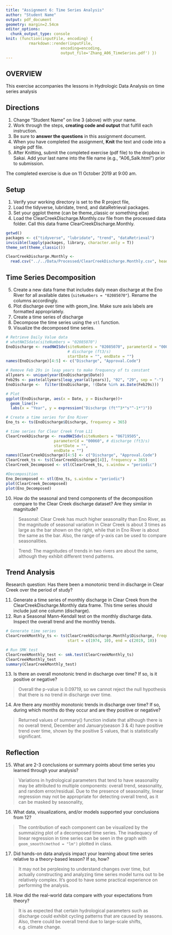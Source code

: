 ```yaml
---
title: "Assignment 6: Time Series Analysis"
author: "Student Name"
output: pdf_document
geometry: margin=2.54cm
editor_options: 
  chunk_output_type: console
knit: (function(inputFile, encoding) { 
          rmarkdown::render(inputFile,
                        encoding=encoding, 
                        output_file='Zhang_A06_TimeSeries.pdf') })
---
```


## OVERVIEW

This exercise accompanies the lessons in Hydrologic Data Analysis on time series analysis

## Directions
1. Change "Student Name" on line 3 (above) with your name.
2. Work through the steps, **creating code and output** that fulfill each instruction.
3. Be sure to **answer the questions** in this assignment document.
4. When you have completed the assignment, **Knit** the text and code into a single pdf file.
5. After Knitting, submit the completed exercise (pdf file) to the dropbox in Sakai. Add your last name into the file name (e.g., "A06_Salk.html") prior to submission.

The completed exercise is due on 11 October 2019 at 9:00 am.

## Setup

1. Verify your working directory is set to the R project file, 
2. Load the tidyverse, lubridate, trend, and dataRetrieval packages. 
3. Set your ggplot theme (can be theme_classic or something else)
4. Load the ClearCreekDischarge.Monthly.csv file from the processed data folder. Call this data frame ClearCreekDischarge.Monthly.

```r
getwd()
packages <- c("tidyverse", "lubridate", "trend", "dataRetrieval")
invisible(lapply(packages, library, character.only = T))
theme_set(theme_classic())

ClearCreekDischarge.Monthly <- 
  read.csv("../../Data/Processed/ClearCreekDischarge.Monthly.csv", header = T)
```

## Time Series Decomposition
5. Create a new data frame that includes daily mean discharge at the Eno River for all available dates (`siteNumbers = "02085070"`). Rename the columns accordingly.
6. Plot discharge over time with geom_line. Make sure axis labels are formatted appropriately.
7. Create a time series of discharge
8. Decompose the time series using the `stl` function.
9. Visualize the decomposed time series.
```r
# Retrieve Daily Value data
# whatNWISdata(siteNumbers = "02085070")
EnoDischarge <- readNWISdv(siteNumbers = "02085070", parameterCd = "00060",
                           # discharge (ft3/s)
                           startDate = "", endDate = "")
names(EnoDischarge)[4:5] <- c("Discharge", "Approval.Code")

# Remove Feb 29s in leap years to make frequency of ts constant
allyears <- unique(year(EnoDischarge$Date))
Feb29s <- paste(allyears[leap_year(allyears)], "02", "29", sep = "-")
EnoDischarge <-  filter(EnoDischarge, !(Date %in% as.Date(Feb29s)))

# Plot
ggplot(EnoDischarge, aes(x = Date, y = Discharge))+
  geom_line()+
  labs(x = "Year", y = expression("Discharge (ft"^3*"s"^-1*")"))

# Create a time series for Eno River
Eno_ts <- ts(EnoDischarge$Discharge, frequency = 365)

# time series for Clear Creek from L11
ClearCreekDischarge <- readNWISdv(siteNumbers = "06719505",
                     parameterCd = "00060", # discharge (ft3/s)
                     startDate = "",
                     endDate = "")
names(ClearCreekDischarge)[4:5] <- c("Discharge", "Approval.Code")
ClearCreek_ts <- ts(ClearCreekDischarge[[4]], frequency = 365)
ClearCreek_Decomposed <- stl(ClearCreek_ts, s.window = "periodic")

#Decomposition
Eno_Decomposed <- stl(Eno_ts, s.window = "periodic")
plot(ClearCreek_Decomposed)
plot(Eno_Decomposed)
```

10. How do the seasonal and trend components of the decomposition compare to the Clear Creek discharge dataset? Are they similar in magnitude?

> Seasonal: Clear Creek has much higher seasonality than Eno River, as the magnitude of seasonal variation in Clear Creek is about 3 times as large as the bar shown on the right, while that in Eno River is about the same as the bar. Also, the range of y-axis can be used to compare seasonalities.

> Trend: The magnitudes of trends in two rivers are about the same, although they exhibit different trend patterns.

## Trend Analysis
Research question: Has there been a monotonic trend in discharge in Clear Creek over the period of study?

11. Generate a time series of monthly discharge in Clear Creek from the ClearCreekDischarge.Monthly data frame. This time series should include just one column (discharge). 
12. Run a Seasonal Mann-Kendall test on the monthly discharge data. Inspect the overall trend and the monthly trends. 
```r
# Generate time series
ClearCreekMonthly_ts <- ts(ClearCreekDischarge.Monthly$Discharge, frequency = 12,
                           start = c(1974, 10), end = c(2019, 10))

# Run SMK test
ClearCreekMonthly_test <- smk.test(ClearCreekMonthly_ts)
ClearCreekMonthly_test
summary(ClearCreekMonthly_test)

```

13. Is there an overall monotonic trend in discharge over time? If so, is it positive or negative?

> Overall the p-value is 0.09719, so we cannot reject the null hypothesis that there is no trend in discharge over time.

14. Are there any monthly monotonic trends in discharge over time? If so, during which months do they occur and are they positive or negative?

> Returned values of summary() function indiate that although there is no overall trend, December and January(season 3 & 4) have positive trend over time, shown by the positive S values, that is statistically significant.

## Reflection
15. What are 2-3 conclusions or summary points about time series you learned through your analysis?

> Variations in hydrological parameters that tend to have seasonality may be attributed to multiple components: overall trend, seasonality, and random error/residual. Due to the presence of seasonality, linear regression may not be appropriate for detecting overall trend, as it can be masked by seasonality,

16. What data, visualizations, and/or models supported your conclusions from 12?

> The contribution of each component can be visualized by the summaizing plot of a decomposed time series. The inadequacy of linear regression in time series can be seen in the graph with `geom_smooth(method = "lm")` plotted in class.

17. Did hands-on data analysis impact your learning about time series relative to a theory-based lesson? If so, how?

> It may not be perplexing to understand changes over time, but actually constructing and analyzing time series model turns out to be relatively complex. It's good to have some practical experience on performing the analysis.

18.	How did the real-world data compare with your expectations from theory?

> It is as expected that certain hydrological parameters such as discharge could exhibit cycling patterns that are caused by seasons. Also, there could be overall trend due to large-scale shifts, e.g. climate change.
